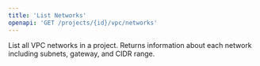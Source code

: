 ```yaml
---
title: 'List Networks'
openapi: 'GET /projects/{id}/vpc/networks'
---
```


List all VPC networks in a project. Returns information about each network including subnets, gateway, and CIDR range. 